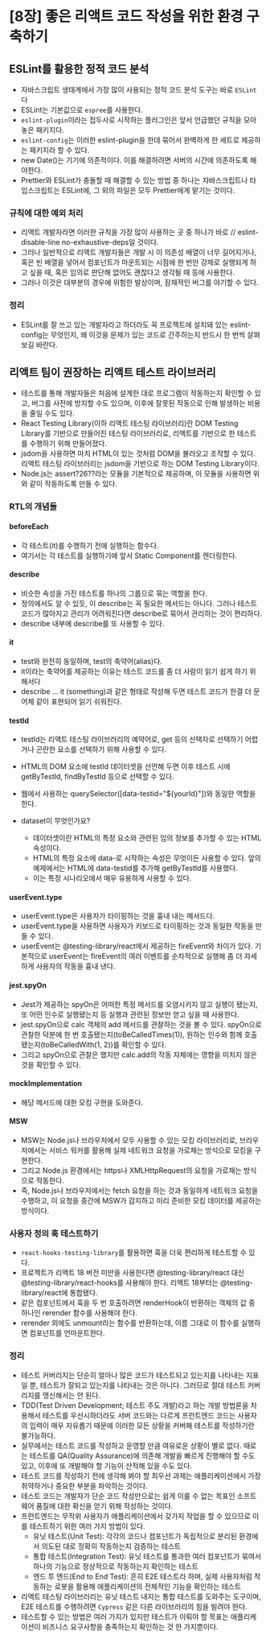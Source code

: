 # [8장] 좋은 리액트 코드 작성을 위한 환경 구축하기

## ESLint를 활용한 정적 코드 분석

-   자바스크립트 생태계에서 가장 많이 사용되는 정적 코드 분석 도구는 바로 `ESLint`다
-   ESLint는 기본값으로 `espree`를 사용한다.
-   `eslint-plugin`이라는 접두사로 시작하는 플러그인은 앞서 언급했던 규칙을 모아놓은 패키지다.
-   `eslint-config`는 이러한 eslint-plugin을 한데 묶어서 완벽하게 한 세트로 제공하는 패키지라 할 수 있다.
-   new Date()는 기기에 의존적이다. 이를 해결하려면 서버의 시간에 의존하도록 해야한다.
-   Prettier와 ESLint가 충돌할 때 해결할 수 있는 방법 중 하나는 자바스크립트나 타입스크립트는 ESLint에, 그 외의 파일은 모두 Prettier에게 맡기는 것이다.

### 규칙에 대한 예외 처리

-   리액트 개발자라면 이러한 규칙을 가장 많이 사용하는 곳 중 하나가 바로 // eslint-disable-line no-exhaustive-deps일 것이다.
-   그러나 일반적으로 리액트 개발자들은 개발 시 이 의존성 배열이 너무 길어지거나, 혹은 빈 배열을 넣어서 컴포넌트가 마운트되는 시점에 한 번만 강제로 실행되게 하고 싶을 때, 혹은 임의로 판단해 없어도 괜찮다고 생각될 때 등에 사용한다.
-   그러나 이것은 대부분의 경우에 위험한 발상이며, 잠재적인 버그를 야기할 수 있다.

### 정리

-   ESLint를 잘 쓰고 있는 개발자라고 하더라도 꼭 프로젝트에 설치돼 있는 eslint-config는 무엇인지, 왜 이것을 문제가 있는 코드로 간주하는지 반드시 한 번씩 살펴보길 바란다.

## 리액트 팀이 권장하는 리액트 테스트 라이브러리

-   테스트를 통해 개발자들은 처음에 설계한 대로 프로그램이 작동하는지 확인할 수 있고, 버그를 사전에 방지할 수도 있으며, 이후에 잘못된 작동으로 인해 발생하는 비용을 줄일 수도 있다.
-   React Testing Library(이하 리액트 테스팅 라이브러리)란 DOM Testing Library를 기반으로 만들어진 테스팅 라이브러리로, 리액트를 기반으로 한 테스트를 수행하기 위해 만들어졌다.
-   jsdom을 사용하면 마치 HTML이 있는 것처럼 DOM을 불러오고 조작할 수 있다. 리액트 테스팅 라이브러리는 jsdom을 기반으로 하는 DOM Testing Library이다.
-   Node.js는 assert?26??라는 모듈을 기본적으로 제공하며, 이 모듈을 사용하면 위와 같이 작동하도록 만들 수 있다.

### RTL의 개념들

#### beforeEach

-   각 테스트(it)를 수행하기 전에 실행하는 함수다.
-   여기서는 각 테스트를 실행하기에 앞서 Static Component를 렌더링한다.

#### describe

-   비슷한 속성을 가진 테스트를 하나의 그룹으로 묶는 역할을 한다.
-   정의에서도 알 수 있듯, 이 describe는 꼭 필요한 메서드는 아니다. 그러나 테스트 코드가 많아지고 관리가 어려워진다면 describe로 묶어서 관리하는 것이 편리하다.
-   describe 내부에 describe를 또 사용할 수 있다.

#### it

-   test와 완전히 동일하며, test의 축약어(alias)다.
-   it이라는 축약어를 제공하는 이유는 테스트 코드를 좀 더 사람이 읽기 쉽게 하기 위해서다
-   describe ... it (something)과 같은 형태로 작성해 두면 테스트 코드가 한결 더 문어체 같이 표현되어 읽기 쉬워진다.

#### testId

-   testId는 리액트 테스팅 라이브러리의 예약어로, get 등의 선택자로 선택하기 어렵거나 곤란한 요소를 선택하기 위해 사용할 수 있다.
-   HTML의 DOM 요소에 testId 데이터셋을 선언해 두면 이후 테스트 시에 getByTestId, findByTestId 등으로 선택할 수 있다.
-   웹에서 사용하는 querySelector([data-testid="${yourId}"])와 동일한 역할을 한다.

-   dataset이 무엇인가요?
    -   데이터셋이란 HTML의 특정 요소와 관련된 임의 정보를 추가할 수 있는 HTML 속성이다.
    -   HTML의 특정 요소에 data-로 시작하는 속성은 무엇이든 사용할 수 있다. 앞의 예제에서는 HTML에 data-testid를 추가해 getByTestId를 사용했다.
    -   이는 특정 시나리오에서 매우 유용하게 사용할 수 있다.

#### userEvent.type

-   userEvent.type은 사용자가 타이핑하는 것을 흉내 내는 메서드다.
-   userEvent.type을 사용하면 사용자가 키보드로 타이핑하는 것과 동일한 작동을 만들 수 있다.
-   userEvent는 @testing-library/react에서 제공하는 fireEvent와 차이가 있다. 기본적으로 userEvent는 fireEvent의 여러 이벤트를 순차적으로 실행해 좀 더 자세하게 사용자의 작동을 흉내 낸다.

#### jest.spyOn

-   Jest가 제공하는 spyOn은 어떠한 특정 메서드를 오염시키지 않고 실행이 됐는지, 또 어떤 인수로 실행됐는지 등 실행과 관련된 정보만 얻고 싶을 때 사용한다.
-   jest.spyOn으로 calc 객체의 add 메서드를 관찰하는 것을 볼 수 있다. spyOn으로 관찰한 덕분에 한 번 호출됐는지(toBeCalledTimes(1)), 원하는 인수와 함께 호출됐는지(toBeCalledWith(1, 2))를 확인할 수 있다.
-   그리고 spyOn으로 관찰은 했지만 calc.add의 작동 자체에는 영향을 미치지 않은 것을 확인할 수 있다.

#### mockImplementation

-   해당 메서드에 대한 모킹 구현을 도와준다.

#### MSW

-   MSW는 Node.js나 브라우저에서 모두 사용할 수 있는 모킹 라이브러리로, 브라우저에서는 서비스 워커를 활용해 실제 네트워크 요청을 가로채는 방식으로 모킹을 구현한다.
-   그리고 Node.js 환경에서는 https나 XMLHttpRequest의 요청을 가로채는 방식으로 작동한다.
-   즉, Node.js나 브라우저에서는 fetch 요청을 하는 것과 동일하게 네트워크 요청을 수행하고, 이 요청을 중간에 MSW가 감지하고 미리 준비한 모킹 데이터를 제공하는 방식이다.

### 사용자 정의 훅 테스트하기

-   `react-hooks-testing-library`를 활용하면 훅을 더욱 편리하게 테스트할 수 있다.
-   프로젝트가 리액트 18 버전 미만을 사용한다면 @testing-library/react 대신 @testing-library/react-hooks를 사용해야 한다. 리액트 18부터는 @testing-library/react에 통합됐다.
-   같은 컴포넌트에서 훅을 두 번 호출하려면 renderHook이 반환하는 객체의 값 중 하나인 rerender 함수를 사용해야 한다.
-   rerender 외에도 unmount라는 함수를 반환하는데, 이름 그대로 이 함수를 실행하면 컴포넌트를 언마운트한다.

### 정리

-   테스트 커버리지는 단순히 얼마나 많은 코드가 테스트되고 있는지를 나타내는 지표일 뿐, 테스트가 잘되고 있는지를 나타내는 것은 아니다. 그러므로 절대 테스트 커버리지를 맹신해서는 안 된다.
-   TDD(Test Driven Development; 테스트 주도 개발)라고 하는 개발 방법론을 차용해서 테스트를 우선시하더라도 서버 코드와는 다르게 프런트엔드 코드는 사용자의 입력이 매우 자유롭기 때문에 이러한 모든 상황을 커버해 테스트를 작성하기란 불가능하다.
-   실무에서는 테스트 코드를 작성하고 운영할 만큼 여유로운 상황이 별로 없다. 때로는 테스트를 QA(Quality Assurance)에 의존해 개발을 빠르게 진행해야 할 수도 있고, 이후에 또 개발해야 할 기능이 산적해 있을 수도 있다.
-   테스트 코드를 작성하기 전에 생각해 봐야 할 최우선 과제는 애플리케이션에서 가장 취약하거나 중요한 부분을 파악하는 것이다.
-   테스트 코드는 개발자가 단순 코드 작성만으로는 쉽게 이룰 수 없는 목표인 소프트웨어 품질에 대한 확신을 얻기 위해 작성하는 것이다.
-   프런트엔드는 무작위 사용자가 애플리케이션에서 갖가지 작업을 할 수 있으므로 이를 테스트하기 위한 여러 가지 방법이 있다.
    -   유닛 테스트(Unit Test): 각각의 코드나 컴포넌트가 독립적으로 분리된 환경에서 의도된 대로 정확히 작동하는지 검증하는 테스트
    -   통합 테스트(Integration Test): 유닛 테스트를 통과한 여러 컴포넌트가 묶여서 하나의 기능으로 정상적으로 작동하는지 확인하는 테스트
    -   엔드 투 엔드(End to End Test): 흔히 E2E 테스트라 하며, 실제 사용자처럼 작동하는 로봇을 활용해 애플리케이션의 전체적인 기능을 확인하는 테스트
-   리액트 테스팅 라이브러리는 유닛 테스트 내지는 통합 테스트를 도와주는 도구이며, E2E 테스트를 수행하려면 `Cypress` 같은 다른 라이브러리의 힘을 빌려야 한다.
-   테스트할 수 있는 방법은 여러 가지가 있지만 테스트가 이뤄야 할 목표는 애플리케이션이 비즈니스 요구사항을 충족하는지 확인하는 것 한 가지뿐이다.
